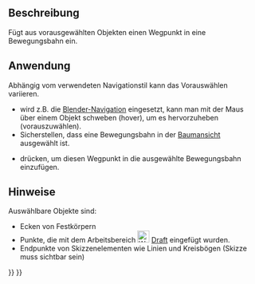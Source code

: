 <languages/>

{{Docnav
|[[Robot_InsertWaypoint|Insert a waypoint]]
|[[Robot_Edge2Trac|Create a trajectory out of edges]]
|[[Robot_Workbench|Robot]]
|IconL=Robot_InsertWaypoint.svg
|IconR=Robot_Edge2Trac.svg
|IconC=Workbench_Robot.svg
}}

{{GuiCommand/de
|Name=Robot InsertWaypointPre
|Name/de=Robot InsertWaypointPre
|MenuLocation=Robot → In Bewegungsbahn einfügen
|Workbenches=[[Robot_Workbench/de|Robot]]
|Shortcut={{KEY|W}}
|SeeAlso=[[Robot_CreateTrajectory/de|Robot BewegungsbahnErstellen]], [[Robot_InsertWaypoint/de|Robot InsertWaypoint]]
}}

<span id="Description"></span>
==Beschreibung==

Fügt aus vorausgewählten Objekten einen Wegpunkt in eine Bewegungsbahn ein.

<span id="Usage"></span>
==Anwendung==

Abhängig vom verwendeten Navigationstil kann das Vorauswählen variieren.
* wird z.B. die [[Mouse_navigation#Blender_navigation|Blender-Navigation]] eingesetzt, kann man mit der Maus über einem Objekt schweben (hover), um es hervorzuheben (vorauszuwählen).
* Sicherstellen, dass eine Bewegungsbahn in der [[Tree_view/de|Baumansicht]] ausgewählt ist.
* {{KEY|W}} drücken, um diesen Wegpunkt in die ausgewählte Bewegungsbahn einzufügen.

<span id="Notes"></span>
==Hinweise==

Auswählbare Objekte sind:
* Ecken von Festkörpern
* Punkte, die mit dem Arbeitsbereich [[Image:Workbench_Draft.svg|24px|link=Draft Workbench]] [[Draft_Workbench/de|Draft]] eingefügt wurden.
* Endpunkte von Skizzenelementen wie Linien und Kreisbögen (Skizze muss sichtbar sein)


{{Docnav
|[[Robot_InsertWaypoint|Insert a waypoint]]
|[[Robot_Edge2Trac|Create a trajectory out of edges]]
|[[Robot_Workbench|Robot]]
|IconL=Robot_InsertWaypoint.svg
|IconR=Robot_Edge2Trac.svg
|IconC=Workbench_Robot.svg
}}

{{Robot_Tools_navi{{#translation:}}}}
{{Userdocnavi{{#translation:}}}}